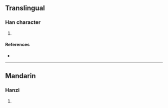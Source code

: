 {{character info/new}}
==Translingual==

===Han character===
{{Han char|rn=85|rad=水|as=11|sn=14|four=33147|canj=EJYE|ids=⿰氵寂}}

# {{defn|Han|sort=水11}}

====References====
* {{Han ref|kx=0644.240|dkj=18104|dj=1053.020|hdz=31731.010|uh=6F03|ud=28419|bh=E26F|bd=57967}}

----

==Mandarin==

===Hanzi===
{{cmn-hanzi|pin=[[jí]] ([[ji2]]), [[lóu]] ([[lou2]])|wg=chi<sup>2</sup>, lou<sup>2</sup>}}

# {{defn|lang=cmn|sort=水11}}